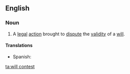 ==English==

===Noun===
{{en-noun|head=[[will]] [[contest]]}}

# {{label|en|legal}} A [[legal]] [[action]] brought to [[dispute]] the [[validity]] of a [[will]].

====Translations====
{{trans-top|legal action brought to dispute the validity of a will}}
* Spanish: {{t|es|litigación sobre un testamento|f}}
{{trans-mid}}
{{trans-bottom}}

[[ta:will contest]]